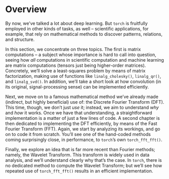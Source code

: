 # Overview {#sec:other-overview}

By now, we've talked a lot about deep learning. But `torch` is fruitfully employed in other kinds of tasks, as well -- scientific applications, for example, that rely on mathematical methods to discover patterns, relations, and structure.

In this section, we concentrate on three topics. The first is matrix computations -- a subject whose importance is hard to call into question, seeing how *all* computations in scientific computation and machine learning are matrix computations (tensors just being higher-order matrices). Concretely, we'll solve a least-squares problem by means of matrix factorization, making use of functions like `linalg_cholesky()`, `linalg_qr()`, and `linalg_svd()`. In addition, we'll take a short look at how convolution (in its original, signal-processing sense) can be implemented efficiently.

Next, we move on to a famous mathematical method we've already made (indirect, but highly beneficial) use of: the Discrete Fourier Transform (DFT). This time, though, we don't just *use* it; instead, we aim to understand *why* and *how* it works. Once we have that understanding, a straightforward implementation is a matter of just a few lines of code. A second chapter is then dedicated to implementing the DFT efficiently, by means of the Fast Fourier Transform (FFT). Again, we start by analyzing its workings, and go on to code it from scratch. You'll see one of the hand-coded methods coming surprisingly close, in performance, to `torch`'s own `torch_fft_fft()`.

Finally, we explore an idea that is far more recent than Fourier methods; namely, the Wavelet Transform. This transform is widely used in data analysis, and we'll understand clearly why that's the case. In `torch`, there is no dedicated method to compute the Wavelet Transform; but we'll see how repeated use of `torch_fft_fft()` results in an efficient implementation.
